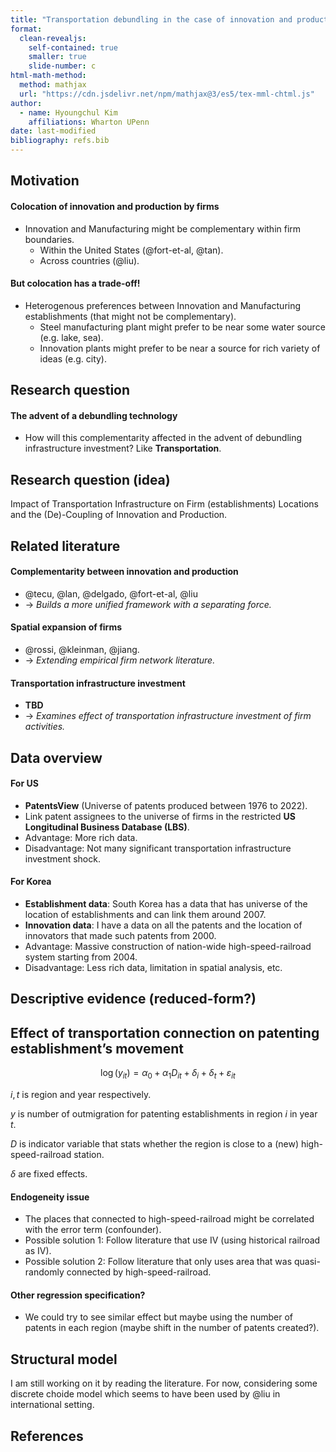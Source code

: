 ```yaml
---
title: "Transportation debundling in the case of innovation and production in tandem"
format: 
  clean-revealjs:
    self-contained: true
    smaller: true
    slide-number: c
html-math-method:
  method: mathjax
  url: "https://cdn.jsdelivr.net/npm/mathjax@3/es5/tex-mml-chtml.js"
author:
  - name: Hyoungchul Kim
    affiliations: Wharton UPenn
date: last-modified
bibliography: refs.bib
---
```


## Motivation

#### Colocation of innovation and production by firms

- Innovation and Manufacturing might be complementary within firm boundaries.
  + Within the United States (@fort-et-al, @tan).
  + Across countries (@liu).

#### But colocation has a trade-off!

- Heterogenous preferences between Innovation and Manufacturing establishments (that might not be complementary).
  + Steel manufacturing plant might prefer to be near some water source (e.g. lake, sea).
  + Innovation plants might prefer to be near a source for rich variety of ideas (e.g. city).

## Research question

#### The advent of a debundling technology

- How will this complementarity affected in the advent of debundling infrastructure investment? Like **Transportation**. 

:::{.callout-note icon="false"}
## Research question (idea) 

Impact of Transportation Infrastructure on Firm (establishments) Locations and the (De)-Coupling of Innovation and Production.
:::

## Related literature

#### Complementarity between innovation and production

- @tecu, @lan, @delgado, @fort-et-al, @liu
- → *Builds a more unified framework with a separating force.*

#### Spatial expansion of firms

- @rossi, @kleinman, @jiang.
- → *Extending empirical firm network literature.*

#### Transportation infrastructure investment

- **TBD** 
- → *Examines effect of transportation infrastructure investment of firm activities.*

## Data overview

#### For US

- **PatentsView** (Universe of patents produced between 1976 to 2022).
- Link patent assignees to the universe of firms in the restricted **US Longitudinal Business Database (LBS)**.
- Advantage: More rich data.
- Disadvantage: Not many significant transportation infrastructure investment shock.

#### For Korea

- **Establishment data**: South Korea has a data that has universe of the location of establishments and can link them around 2007.
- **Innovation data**: I have a data on all the patents and the location of innovators that made such patents from 2000.
- Advantage: Massive construction of nation-wide high-speed-railroad system starting from 2004.
- Disadvantage: Less rich data, limitation in spatial analysis, etc. 

## Descriptive evidence (reduced-form?)

:::{.callout-note icon="false"}
## Effect of transportation connection on patenting establishment's movement
$$\log(y_{it}) = \alpha_0 + \alpha_1 D_{it} + \delta_i + \delta_t + \varepsilon_{it}$$

$i, t$ is region and year respectively.

$y$ is number of outmigration for patenting establishments in region $i$ in year $t$. 

$D$ is indicator variable that stats whether the region is close to a (new) high-speed-railroad station.

$\delta$ are fixed effects.
:::

#### Endogeneity issue

- The places that connected to high-speed-railroad might be correlated with the error term (confounder).
- Possible solution 1: Follow literature that use IV (using historical railroad as IV).
- Possible solution 2: Follow literature that only uses area that was quasi-randomly connected by high-speed-railroad.

#### Other regression specification?

- We could try to see similar effect but maybe using the number of patents in each region (maybe shift in the number of patents created?).

## Structural model

I am still working on it by reading the literature. For now, considering some discrete choide model which seems to have been used by @liu in international setting.

## References

::: {#refs}
:::
